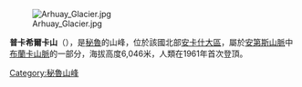 [[Image:Arhuay_Glacier.jpg|right]]

{{Coord|8|50|59|S|77|35|43|W|display=title}}

'''普卡希爾卡山'''（{{lang-es|Pucajirca}}），是[[秘魯|秘魯]]的山峰，位於該國北部[[安卡什大區|安卡什大區]]，屬於[[安第斯山脈|安第斯山脈]]中[[布蘭卡山脈|布蘭卡山脈]]的一部分，海拔高度6,046米，人類在1961年首次登頂。

{{Peru-geo-stub}}
[[Category:秘魯山峰|Category:秘魯山峰]]